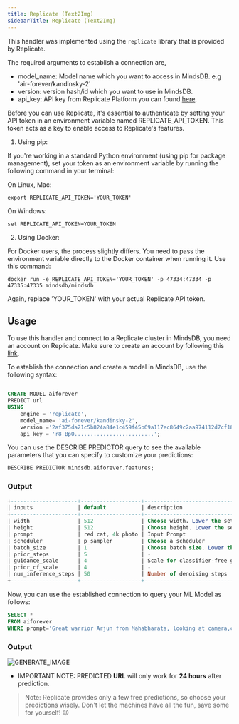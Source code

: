 ```yaml
---
title: Replicate (Text2Img)
sidebarTitle: Replicate (Text2Img)
---
```


This handler was implemented using the `replicate` library that is provided by Replicate.

The required arguments to establish a connection are,

* model_name: Model name which you want to access in MindsDB. e.g 'air-forever/kandinsky-2'
* version: version hash/id which you want to use in MindsDB.
* api_key: API key from Replicate Platform you can found [here](https://replicate.com/account/api-tokens).

<Note> 

Before you can use Replicate, it's essential to authenticate by setting your API token in an environment variable named REPLICATE_API_TOKEN.
 This token acts as a key to enable access to Replicate's features.

1. Using pip:

If you're working in a standard Python environment (using pip for package management), set your token as an environment variable by running the following command 
in your terminal:

On Linux, Mac:
```
export REPLICATE_API_TOKEN='YOUR_TOKEN'
```
On Windows:

```
set REPLICATE_API_TOKEN=YOUR_TOKEN
```


2. Using Docker:

For Docker users, the process slightly differs. You need to pass the environment variable directly to the Docker container when running it. Use this command:

```
docker run -e REPLICATE_API_TOKEN='YOUR_TOKEN' -p 47334:47334 -p 47335:47335 mindsdb/mindsdb
```

Again, replace 'YOUR_TOKEN' with your actual Replicate API token.
</Note>

## Usage
To use this handler and connect to a Replicate cluster in MindsDB, you need an account on Replicate. Make sure to create an account by following this [link](https://replicate.com/signin?next=/account/api-tokens).


To establish the connection and create a model in MindsDB, use the following syntax:
```sql

CREATE MODEL aiforever
PREDICT url
USING
    engine = 'replicate',
    model_name= 'ai-forever/kandinsky-2',
    version ='2af375da21c5b824a84e1c459f45b69a117ec8649c2aa974112d7cf1840fc0ce',
    api_key = 'r8_BpO.........................';
```

You can use the DESCRIBE PREDICTOR query to see the available parameters that you can specify to customize your predictions:
```sql
DESCRIBE PREDICTOR mindsdb.aiforever.features;
```

### Output
```sql
+---------------------+-------------------+--------------------------------------------------------+---------+
| inputs              | default           | description                                            | type    |
+---------------------+-------------------+--------------------------------------------------------+---------+
| width               | 512               | Choose width. Lower the setting if out of memory.      | -       |
| height              | 512               | Choose height. Lower the setting if out of memory.     | -       |
| prompt              | red cat, 4k photo | Input Prompt                                           | string  |
| scheduler           | p_sampler         | Choose a scheduler                                     | -       |
| batch_size          | 1                 | Choose batch size. Lower the setting if out of memory. | -       |
| prior_steps         | 5                 | -                                                      | string  |
| guidance_scale      | 4                 | Scale for classifier-free guidance                     | number  |
| prior_cf_scale      | 4                 | -                                                      | integer |
| num_inference_steps | 50                | Number of denoising steps                              | integer |
+---------------------+-------------------+--------------------------------------------------------+---------+
```

Now, you can use the established connection to query your ML Model as follows:
```sql
SELECT *
FROM aiforever
WHERE prompt='Great warrior Arjun from Mahabharata, looking at camera,cinematic lighting, 4k quality';
```

### Output

![GENERATE_IMAGE](/assets/integrations/Arjuna.png)

- IMPORTANT NOTE: PREDICTED **URL** will only work for **24 hours** after prediction.

> Note: Replicate provides only a few free predictions, so choose your predictions wisely. Don't let the machines have all the fun, save some for yourself! 😉
